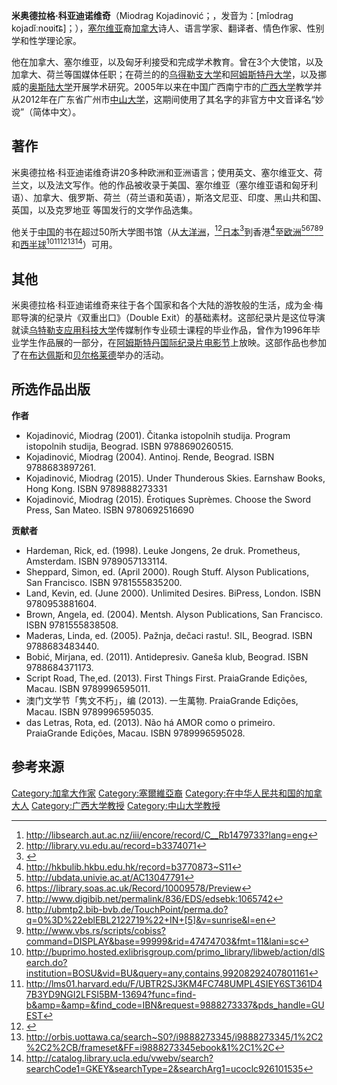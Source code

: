 '''米奥德拉格·科亚迪诺维奇'''（Miodrag  Kojadinović；{{lang-sr|Миодраг Којадиновић}}，发音为：[mǐodraɡ kojadǐːnoʋit͡ɕ]；{{bd|1961年}}），[[塞尔维亚|塞尔维亚]]裔[[加拿大|加拿大]]诗人、语言学家、翻译者、情色作家、性别学和性学理论家。

他在加拿大、塞尔维亚，以及匈牙利接受和完成学术教育。曾在3个大使馆，以及加拿大、荷兰等国媒体任职；在荷兰的的[[乌得勒支大学|乌得勒支大学]]和[[阿姆斯特丹大学|阿姆斯特丹大学]]，以及挪威的[[奥斯陆大学|奥斯陆大学]]开展学术研究。2005年以来在中国广西南宁市的[[广西大学|广西大学]]教学并从2012年在广东省广州市[[中山大学|中山大学]]，这期间使用了其名字的非官方中文音译名“妙谠”（简体中文）。

== 著作 ==
米奥德拉格·科亚迪诺维奇讲20多种欧洲和亚洲语言；使用英文、塞尔维亚文、荷兰文，以及法文写作。他的作品被收录于美国、塞尔维亚（塞尔维亚语和匈牙利语）、加拿大、俄罗斯、荷兰（荷兰语和英语），斯洛文尼亚、印度、黑山共和国、英国，以及克罗地亚 等国发行的文学作品选集。

他关于[[中国|中国]]的书在超过50所大学图书馆（从[[大洋洲|大洋洲]]，<ref>http://libsearch.aut.ac.nz/iii/encore/record/C__Rb1479733?lang=eng{{dead link|date=2018年4月 |bot=InternetArchiveBot |fix-attempted=yes }}</ref><ref>http://library.vu.edu.au/record=b3374071</ref>[[日本|日本]]<ref>{{cite web |url=http://www.libra.titech.ac.jp/bunkan/peripatos/rounge.htm |title=存档副本 |accessdate=2016年3月15日 |deadurl=yes |archiveurl=https://web.archive.org/web/20160314193537/http://www.libra.titech.ac.jp/bunkan/peripatos/rounge.htm |archivedate=2016年3月14日 |df= }}</ref>到香港<ref>http://hkbulib.hkbu.edu.hk/record=b3770873~S11{{Dead link|date=2018年8月 |bot=InternetArchiveBot |fix-attempted=yes }}</ref>至[[欧洲|欧洲]]<ref>http://ubdata.univie.ac.at/AC13047791</ref><ref>https://library.soas.ac.uk/Record/10009578/Preview</ref><ref>http://www.digibib.net/permalink/836/EDS/edsebk:1065742</ref><ref>http://ubmtp2.bib-bvb.de/TouchPoint/perma.do?q=0%3D%22eblEBL2122719%22+IN+[5]&v=sunrise&l=en</ref><ref>http://www.vbs.rs/scripts/cobiss?command=DISPLAY&base=99999&rid=47474703&fmt=11&lani=sc</ref>和[[西半球|西半球]]<ref>http://buprimo.hosted.exlibrisgroup.com/primo_library/libweb/action/dlSearch.do?institution=BOSU&vid=BU&query=any,contains,99208292407801161</ref><ref>http://lms01.harvard.edu/F/UBTR2SJ3KM4FC748UMPL4SIEY6ST361D47B3YD9NGI2LFSI5BM-13694?func=find-b&amp=&amp=&find_code=IBN&request=9888273337&pds_handle=GUEST{{Dead link|date=2019年11月 |bot=InternetArchiveBot |fix-attempted=yes }}</ref><ref>{{Cite web |url=https://searchworks.stanford.edu/view/11379913 |title=存档副本 |access-date=2016-03-15 |archive-date=2019-08-23 |archive-url=https://web.archive.org/web/20190823122446/https://searchworks.stanford.edu/view/11379913 |dead-url=no }}</ref><ref>http://orbis.uottawa.ca/search~S0?/i9888273345/i9888273345/1%2C2%2C2%2CB/frameset&FF=i9888273345ebook&1%2C1%2C{{Dead link|date=2020年7月 |bot=InternetArchiveBot |fix-attempted=yes }}</ref><ref>http://catalog.library.ucla.edu/vwebv/search?searchCode1=GKEY&searchType=2&searchArg1=ucoclc926101535</ref>）可用。

== 其他 ==
米奥德拉格·科亚迪诺维奇来往于各个国家和各个大陆的游牧般的生活，成为金·梅耶导演的纪录片《双重出口》（Double Exit）的基础素材。这部纪录片是这位导演就读[[乌特勒支应用科技大学|乌特勒支应用科技大学]]传媒制作专业硕士课程的毕业作品，曾作为1996年毕业学生作品展的一部分，在[[阿姆斯特丹国际纪录片电影节|阿姆斯特丹国际纪录片电影节]]上放映。这部作品也参加了在[[布达佩斯|布达佩斯]]和[[贝尔格莱德|贝尔格莱德]]举办的活动。

== 所选作品出版 ==

'''作者'''
* Kojadinović, Miodrag (2001). Čitanka istopolnih studija. Program istopolnih studija, Beograd. ISBN 9788690260515.
* Kojadinović,  Miodrag (2004). Antinoj.  Rende, Beograd. ISBN  9788683897261.
* Kojadinović,  Miodrag (2015). Under Thunderous Skies. Earnshaw Books, Hong Kong. ISBN 9789888273331
* Kojadinović,  Miodrag (2015). Érotiques Suprèmes. Choose the Sword Press, San Mateo. ISBN 9780692516690 

'''贡献者'''
* Hardeman, Rick, ed. (1998). Leuke Jongens, 2e druk. Prometheus, Amsterdam. ISBN 9789057133114.
* Sheppard, Simon, ed. (April 2000). Rough Stuff. Alyson Publications, San Francisco. ISBN 9781555835200.
* Land, Kevin, ed. (June 2000). Unlimited Desires. BiPress, London. ISBN 9780953881604.
* Brown, Angela, ed. (2004). Mentsh. Alyson Publications, San Francisco. ISBN 9781555838508.
* Maderas, Linda, ed. (2005). Pažnja, dečaci rastu!. SIL, Beograd. ISBN 9788683483440.
* Bobić, Mirjana, ed. (2011). Antidepresiv. Ganeša klub, Beograd. ISBN 9788684371173.
* Script Road, The,ed. (2013). First Things First. PraiaGrande Edições, Macau. ISBN 9789996595011.
* 澳门文学节「隽文不朽」，编  (2013).  一生萬物.  PraiaGrande  Edições, Macau. ISBN 9789996595035.
* das  Letras, Rota, ed.  (2013).  Não há AMOR como o primeiro. PraiaGrande Edições, Macau. ISBN 9789996595028.

== 参考来源 ==
{{Reflist|25em}}

{{Authority control}}
{{DEFAULTSORT:Kojadinović, Miodrag}}
[[Category:加拿大作家|Category:加拿大作家]]
[[Category:塞爾維亞裔|Category:塞爾維亞裔]]
[[Category:在中华人民共和国的加拿大人|Category:在中华人民共和国的加拿大人]]
[[Category:广西大学教授|Category:广西大学教授]]
[[Category:中山大学教授|Category:中山大学教授]]
